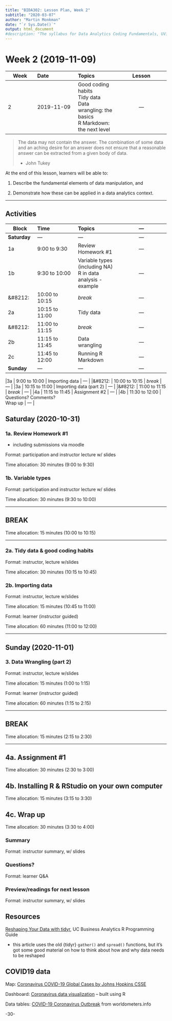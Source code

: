 ```yaml
---
title: "BIDA302: Lesson Plan, Week 2"
subtitle: "2020-03-07"
author: "Martin Monkman"
date: "`r Sys.Date()`"
output: html_document
#description: "The syllabus for Data Analytics Coding Fundamentals, UVic BIDA302"
---
```


# Week 2 (2019-11-09)


| Week      | Date | Topics   | Lesson |
|---        |:---  |:---      |:---:  |
|2          | 2019-11-09 | Good coding habits <br> Tidy data <br> Data wrangling: the basics <br> R Markdown: the next level | &#8212; |


>The data may not contain the answer. The combination of some data and an aching desire for an answer does not ensure that a reasonable answer can be extracted from a given body of data.
>
>- John Tukey



At the end of this lesson, learners will be able to:

1. Describe the fundamental elements of data manipulation, and 

2. Demonstrate how these can be applied in a data analytics context.


***

## Activities

| Block      | Time           | Topics  | &#8212; |
|---         |:---            |:---     |:---:  |
|**Saturday**     | &#8212;  | &#8212; | &#8212; |
|1a          | 9:00 to 9:30   | Review Homework #1  | &#8212; |
|1b          | 9:30 to 10:00  | Variable types (including NA) <br> R in data analysis - example  | &#8212; |
|&#8212:     | 10:00 to 10:15 | _break_ | &#8212; |
|2a          | 10:15 to 11:00 | Tidy data   | &#8212; |
|&#8212:     | 11:00 to 11:15 | _break_ | &#8212; |
|2b          | 11:15 to 11:45 | Data wrangling | &#8212; |
|2c          | 11:45 to 12:00 | Running R Markdown | &#8212; |
|**Sunday**     | &#8212;  | &#8212; | &#8212; |

|3a          | 9:00 to 10:00   | Importing data  | &#8212; |
|&#8212:     | 10:00 to 10:15 | _break_ | &#8212; |
|3a          | 10:15 to 11:00   | Importing data (part 2)  | &#8212; |
|&#8212:     | 11:00 to 11:15 | _break_ | &#8212; |
|4a          | 11:15 to 11:45 | Assignment #2   | &#8212; |
|4b          | 11:30 to 12:00   | Questions? Comments? <br> Wrap up | &#8212; |



## Saturday (2020-10-31)


### 1a. Review Homework #1

* including submissions via moodle

Format: participation and instructor lecture w/ slides

Time allocation: 30 minutes (9:00 to 9:30)


### 1b. Variable types 

Format: participation and instructor lecture w/ slides

Time allocation: 30 minutes (9:30 to 10:00)





***

## BREAK

Time allocation: 15 minutes (10:00 to 10:15)

***

### 2a. Tidy data & good coding habits

Format: instructor, lecture w/slides

Time allocation: 30 minutes (10:15 to 10:45)


### 2b. Importing data

Format: instructor, lecture w/slides

Time allocation: 15 minutes (10:45 to 11:00)



Format: learner (instructor guided)

Time allocation: 60 minutes (11:00 to 12:00)

***


## Sunday (2020-11-01)


### 3. Data Wrangling (part 2)

Format: instructor, lecture w/slides

Time allocation: 15 minutes (1:00 to 1:15)


Format: learner (instructor guided)

Time allocation: 60 minutes (1:15 to 2:15)


***

## BREAK

Time allocation: 15 minutes (2:15 to 2:30)


***

## 4a. Assignment #1

Time allocation: 30 minutes (2:30 to 3:00)


## 4b. Installing R & RStudio on your own computer

Time allocation: 15 minutes (3:15 to 3:30)


## 4c. Wrap up

Time allocation: 30 minutes (3:30 to 4:00)

### Summary

Format: instructor summary, w/ slides

### Questions?

Format: learner Q&A

### Preview/readings for next lesson

Format: instructor summary, w/ slides





## Resources

[Reshaping Your Data with tidyr](https://uc-r.github.io/tidyr), UC Business Analytics R Programming Guide

* this article uses the old {tidyr} `gather()` and `spread()` functions, but it's got some good material on how to think about how and why data needs to be reshaped


## COVID19 data


Map: [Coronavirus COVID-19 Global Cases by Johns Hopkins CSSE](https://gisanddata.maps.arcgis.com/apps/opsdashboard/index.html?fbclid=IwAR3PMzQMuQe2eif2py8qRSk_dZtOilkX0aphxWAKGlxuO9pyKm3qoa0fU_A#/bda7594740fd40299423467b48e9ecf6)

Dashboard: [Coronavirus data visualization](https://ramikrispin.github.io/coronavirus_dashboard/?fbclid=IwAR04ENIjfmU-I9xId2m_g1x_sZLN9ZlewrPRTWN0S91_QmtRJi4steG1kaU#summary) -- built using R

Data tables: [COVID-19 Coronavirus Outbreak](https://www.worldometers.info/coronavirus/) from worldometers.info



-30-